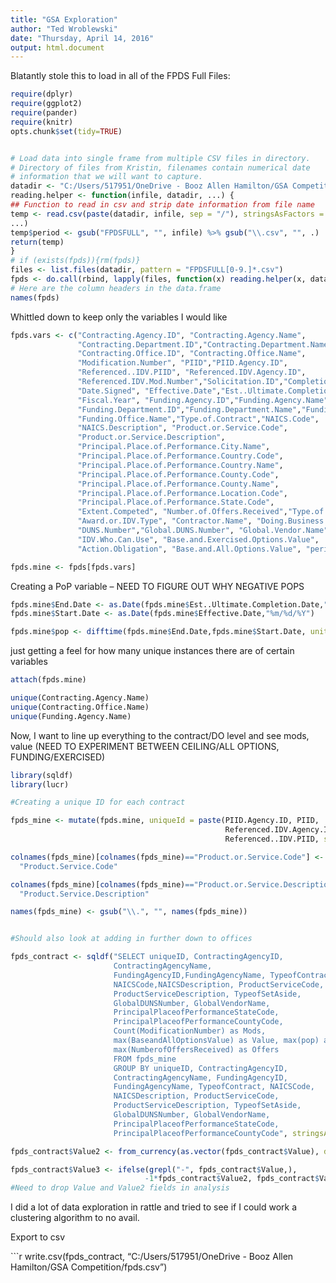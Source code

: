 ---
title: "GSA Exploration"
author: "Ted Wroblewski"
date: "Thursday, April 14, 2016"
output: html.document
---

Blatantly stole this to load in all of the FPDS Full Files:

```{r}
require(dplyr)
require(ggplot2)
require(pander)
require(knitr)
opts.chunk$set(tidy=TRUE)


# Load data into single frame from multiple CSV files in directory.
# Directory of files from Kristin, filenames contain numerical date
# information that we will want to capture.
datadir <- "C:/Users/517951/OneDrive - Booz Allen Hamilton/GSA Competition"
reading.helper <- function(infile, datadir, ...) {
## Function to read in csv and strip date information from file name
temp <- read.csv(paste(datadir, infile, sep = "/"), stringsAsFactors = F,
...)
temp$period <- gsub("FPDSFULL", "", infile) %>% gsub("\\.csv", "", .)
return(temp)
}
# if (exists(fpds)){rm(fpds)}
files <- list.files(datadir, pattern = "FPDSFULL[0-9.]*.csv")
fpds <- do.call(rbind, lapply(files, function(x) reading.helper(x, datadir)))
# Here are the column headers in the data.frame
names(fpds)
```

Whittled down to keep only the variables I would like

```{r}
fpds.vars <- c("Contracting.Agency.ID", "Contracting.Agency.Name",
               "Contracting.Department.ID","Contracting.Department.Name",
               "Contracting.Office.ID", "Contracting.Office.Name", 
               "Modification.Number", "PIID","PIID.Agency.ID",
               "Referenced..IDV.PIID", "Referenced.IDV.Agency.ID",
               "Referenced.IDV.Mod.Number","Solicitation.ID","Completion.Date",
               "Date.Signed", "Effective.Date","Est..Ultimate.Completion.Date",
               "Fiscal.Year", "Funding.Agency.ID","Funding.Agency.Name",
               "Funding.Department.ID","Funding.Department.Name","Funding.Office.ID",
               "Funding.Office.Name","Type.of.Contract","NAICS.Code",
               "NAICS.Description", "Product.or.Service.Code",
               "Product.or.Service.Description", 
               "Principal.Place.of.Performance.City.Name", 
               "Principal.Place.of.Performance.Country.Code",
               "Principal.Place.of.Performance.Country.Name",
               "Principal.Place.of.Performance.County.Code",
               "Principal.Place.of.Performance.County.Name",
               "Principal.Place.of.Performance.Location.Code",
               "Principal.Place.of.Performance.State.Code",
               "Extent.Competed", "Number.of.Offers.Received","Type.of.Set.Aside",
               "Award.or.IDV.Type", "Contractor.Name", "Doing.Business.As.Name",
               "DUNS.Number","Global.DUNS.Number", "Global.Vendor.Name",
               "IDV.Who.Can.Use", "Base.and.Exercised.Options.Value",
               "Action.Obligation", "Base.and.All.Options.Value", "period")

fpds.mine <- fpds[fpds.vars]

```

Creating a PoP variable -- NEED TO FIGURE OUT WHY NEGATIVE POPS
```{r}
fpds.mine$End.Date <- as.Date(fpds.mine$Est..Ultimate.Completion.Date,"%m/%d/%Y")
fpds.mine$Start.Date <- as.Date(fpds.mine$Effective.Date,"%m/%d/%Y")

fpds.mine$pop <- difftime(fpds.mine$End.Date,fpds.mine$Start.Date, units="weeks")
```

just getting a feel for how many unique instances there are of certain variables

```{r}
attach(fpds.mine)

unique(Contracting.Agency.Name)
unique(Contracting.Office.Name)
unique(Funding.Agency.Name)
```

Now, I want to line up everything to the contract/DO level and see mods,
value (NEED TO EXPERIMENT BETWEEN CEILING/ALL OPTIONS, FUNDING/EXERCISED)

```{r}
library(sqldf)
library(lucr)

#Creating a unique ID for each contract

fpds_mine <- mutate(fpds.mine, uniqueId = paste(PIID.Agency.ID, PIID, 
                                                Referenced.IDV.Agency.ID,
                                                Referenced..IDV.PIID, sep='-'))

colnames(fpds_mine)[colnames(fpds_mine)=="Product.or.Service.Code"] <- 
  "Product.Service.Code"

colnames(fpds_mine)[colnames(fpds_mine)=="Product.or.Service.Description"] <- 
  "Product.Service.Description"

names(fpds_mine) <- gsub("\\.", "", names(fpds_mine))


#Should also look at adding in further down to offices

fpds_contract <- sqldf("SELECT uniqueID, ContractingAgencyID,
                       ContractingAgencyName, 
                       FundingAgencyID,FundingAgencyName, TypeofContract, 
                       NAICSCode,NAICSDescription, ProductServiceCode,
                       ProductServiceDescription, TypeofSetAside,
                       GlobalDUNSNumber, GlobalVendorName,
                       PrincipalPlaceofPerformanceStateCode,
                       PrincipalPlaceofPerformanceCountyCode,
                       Count(ModificationNumber) as Mods,
                       max(BaseandAllOptionsValue) as Value, max(pop) as PoP,
                       max(NumberofOffersReceived) as Offers 
                       FROM fpds_mine 
                       GROUP BY uniqueID, ContractingAgencyID, 
                       ContractingAgencyName, FundingAgencyID, 
                       FundingAgencyName, TypeofContract, NAICSCode,
                       NAICSDescription, ProductServiceCode,
                       ProductServiceDescription, TypeofSetAside, 
                       GlobalDUNSNumber, GlobalVendorName,
                       PrincipalPlaceofPerformanceStateCode,
                       PrincipalPlaceofPerformanceCountyCode", stringsAsFactors=TRUE)

fpds_contract$Value2 <- from_currency(as.vector(fpds_contract$Value), decimal_delim = ".")

fpds_contract$Value3 <- ifelse(grepl("-", fpds_contract$Value,), 
                              -1*fpds_contract$Value2, fpds_contract$Value2)
#Need to drop Value and Value2 fields in analysis                       
```

I did a lot of data exploration in rattle and tried to see if I could work a 
clustering algorithm to no avail.

Export to csv

```{r}

write.csv(fpds_contract, 
          "C:/Users/517951/OneDrive - Booz Allen Hamilton/GSA Competition/fpds.csv")

